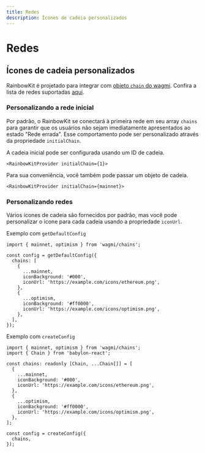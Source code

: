 ```yaml
---
title: Redes
description: Ícones de cadeia personalizados
---
```


# Redes

## Ícones de cadeia personalizados

RainbowKit é projetado para integrar com [objeto `chain` do wagmi](https://wagmi.sh/react/chains). Confira a lista de redes suportadas [aqui](https://wagmi.sh/react/chains#supported-chains).

### Personalizando a rede inicial

Por padrão, o RainbowKit se conectará à primeira rede em seu array `chains` para garantir que os usuários não sejam imediatamente apresentados ao estado "Rede errada". Esse comportamento pode ser personalizado através da propriedade `initialChain`.

A cadeia inicial pode ser configurada usando um ID de cadeia.

```tsx
<RainbowKitProvider initialChain={1}>
```

Para sua conveniência, você também pode passar um objeto de cadeia.

```tsx
<RainbowKitProvider initialChain={mainnet}>
```

### Personalizando redes

Vários ícones de cadeia são fornecidos por padrão, mas você pode personalizar o ícone para cada cadeia usando a propriedade `iconUrl`.

Exemplo com `getDefaultConfig`

```tsx
import { mainnet, optimism } from 'wagmi/chains';

const config = getDefaultConfig({
  chains: [
    {
      ...mainnet,
      iconBackground: '#000',
      iconUrl: 'https://example.com/icons/ethereum.png',
    },
    {
      ...optimism,
      iconBackground: '#ff0000',
      iconUrl: 'https://example.com/icons/optimism.png',
    },
  ],
});
```

Exemplo com `createConfig`

```tsx
import { mainnet, optimism } from 'wagmi/chains';
import { Chain } from 'babylon-react';

const chains: readonly [Chain, ...Chain[]] = [
  {
    ...mainnet,
    iconBackground: '#000',
    iconUrl: 'https://example.com/icons/ethereum.png',
  },
  {
    ...optimism,
    iconBackground: '#ff0000',
    iconUrl: 'https://example.com/icons/optimism.png',
  },
];

const config = createConfig({
  chains,
});
```
